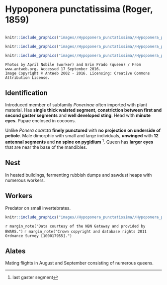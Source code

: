 # **Hypoponera punctatissima** (Roger, 1859)

```marginfigure
```

```r
knitr::include_graphics("images//Hypoponera_punctatissima//Hypoponera_punctatissima_head.jpg")
```

```r
knitr::include_graphics("images//Hypoponera_punctatissima//Hypoponera_punctatissima_queen.jpg")
```

```r
knitr::include_graphics("images//Hypoponera_punctatissima//Hypoponera_punctatissima_side.jpg")
```
```block
Photos by April Nobile (worker) and Erin Prado (queen) / From www.antweb.org. Accessed 17 September 2016.
Image Copyright © AntWeb 2002 - 2016. Licensing: Creative Commons Attribution License.
```

## Identification
Introduced member of subfamily *Ponerinae*  often imported with plant material. Has **single thick waisted segment**, **constriction between first and second gaster segments** and **well developed sting**. Head with **minute eyes**. Pupae enclosed in cocoons.

Unlike *Ponera coarcta* **finely punctured** with **no projection on underside of petiole**. Male dimorphic with small and large individuals, **unwinged** with **12 antennal segments** and **no spine on pygidium** ^[last gaster segment]. Queen has **larger eyes** that are near the base of the mandibles.

## Nest
In heated buildings, fermenting rubbish dumps and sawdust heaps with numerous workers.

## Workers 
Predator on small invertebrates.

```r
knitr::include_graphics("images//Hypoponera_punctatissima//Hypoponera_punctatissima_map.png")
```
`r margin_note("Data courtesy of the NBN Gateway and provided by BWARS.")`
`r margin_note("Crown copyright and database rights 2011 Ordnance Survey [100017955].")`

## Alates
Mating flights in August and September consisting of numerous queens.

\pagebreak